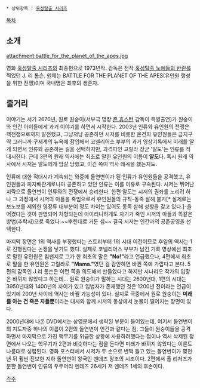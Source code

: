  * 상위항목 : [[혹성탈출 시리즈]]

[[목차]]
== 소개 ==
attachment:battle_for_the_planet_of_the_apes.jpg

영화 [[혹성탈출 시리즈]]의 최종편으로 1973년작. 감독은 전작 [[혹성탈출 노예들의 반란]]를 찍었던 J. 리 톰슨. 원제는 BATTLE FOR THE PLANET OF THE APES(유인원 행성을 위한 전쟁)이며 국내명은 최후의 생존자.

== 줄거리 ==
이야기는 서기 2670년, 원로 원숭이(서부극 명장 [[존 휴스턴]] 감독이 특별출연)가 원숭이와 인간 아이들에게 과거 이야기를 하면서 시작한다. 2003년 인류와 유인원의 전쟁은 핵전쟁으로까지 발전했고, 그냥저냥 공존하던 시저를 비롯한 온건파 유인원들은 금지구역 그러니까 구세계의 뉴욕에 잠입해서 코넬리어스 부부의 과거 영상기록에서 미래를 알게 되면서 인류와 공존하는 길을 선택하지만, 과격파인 고릴라 장군 '알도'는 인류를 적대시한다. 근데 3편의 원래 역사에는 최초로 말한 유인원의 이름이 '''알도'''다. 혹시 원래 역사에서 시저는 알도에게 암살 당했고, 이긴 쪽이 역사 왜곡을 했는지도.

인류에 대한 적대시가 계속되는 와중에 돌연변이가 된 인류가 유인원들을 공격했고, 유인원들과 피지배관계로나마 공존하고 있던 인류는 이를 이유로 구속된다. 시저는 뛰어난 지략으로 돌연변이 인류와의 전쟁에서 승리한다. 한편 알도는 시저의 권좌를 노리려 하나 그 과정에서 시저의 아들을 죽임으로서 유인원들의 규칙-동족 살해 불가[* 실제로는 보노보를 제외한 영장류 대부분이 정도 차이는 있어도 동족 살해 성향을 갖고 있다.]-을 어겼다는 것이 판명되어 처형되는데 아이러니하게도 자기가 죽인 시저의 아들과 똑같은 방법(추락사)으로 죽었다.~~뿌린대로 거둔 셈~~ 결국 시저는 인간과의 공존공영을 선택한다.

마지막 장면은 1의 역사를 부정했다는 스토리부터 1의 시대 이전이므로 후일의 역사는 1로 진행된다는 논쟁을 낳기도 했다. 실제로 코넬리어스 부부가 남긴 기록 영상에선 최초로 말한 유인원은 침팬지로 그가 한 최초의 말은 '''"No!"'''라고 언급했으나, 4편에서 최초로 말을 한 유인원은 고릴라로 '''"Mama."'''였던 걸 감안하면 바뀐 쪽에 가깝다고 본다. 5편의 감독인 J.리 톰슨은 이런 쪽을 의도해서 만들었다고 하지만 시나리오 작가의 입장은 바뀌지 않았다고 하는데... 원로 원숭이가 말하는 시대는 2600년대, 1편의 시대는 3950년대와 1400년의 차이가 있고 입법자가 존재했던 것은 1200년 전이라는 언급이 있기에 200년 사이에 역사는 바뀔 가능성이 있다. 실지로 극중에서 원로 원숭이는 '''미래를 아는 건 죽은 자들뿐'''이라는 대사와 함께 시저의 동상에서 눈물이 떨어지는 장면이 있다. 

2000년대에 나온 DVD에서는 상영분에서 생략된 부분이 들어있는데, 여기서 돌연변이의 지도자중 하나의 이름이 2편의 돌연변이 인간과 같다는 점, 그들이 원숭이들을 공격하면서 마지막으로 가진 핵무기를 위급한 상황에 사용하려했다는 점이나 역시 삭제된 장면에서 나오는 핵무기가 2편과 비슷하다는 점을 든다면 미래가 바뀌지 않았다는 이론도 나름대로 성립된다. 영화 포스터에서 시저가 두 손으로 번쩍 들고 있는 돌연변이가 몇천년 뒤 훨씬 진보한 지하 돌연변이 왕국인 멘데즈 왕조의 시조이다. 2편에서 폴 리처즈가 분한 돌연변이 인류의 우두머리 멘데즈 26세가 저 멘데즈 1세의 후손이다. 

[[각주]]
